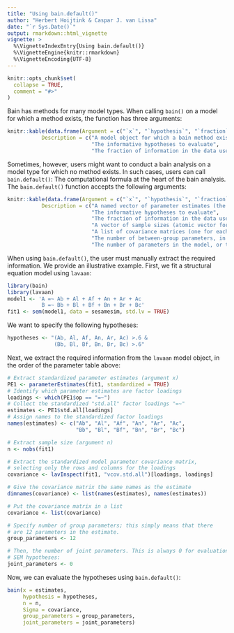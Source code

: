 ```yaml
---
title: "Using bain.default()"
author: "Herbert Hoijtink & Caspar J. van Lissa"
date: "`r Sys.Date()`"
output: rmarkdown::html_vignette
vignette: >
  %\VignetteIndexEntry{Using bain.default()}
  %\VignetteEngine{knitr::rmarkdown}
  %\VignetteEncoding{UTF-8}
---
```


```r
knitr::opts_chunk$set(
  collapse = TRUE,
  comment = "#>"
)
```

Bain has methods for many model types. When calling `bain()` on a model for which a method exists, the function has three arguments:

```r
knitr::kable(data.frame(Argument = c("`x`", "`hypothesis`", "`fraction`"),
           Description = c("A model object for which a bain method exists",
                           "The informative hypotheses to evaluate",
                           "The fraction of information in the data used to construct the prior distribution")), escape = FALSE)
```

Sometimes, however, users might want to conduct a bain analysis on a model type for which no method exists. In such cases, users can call `bain.default()`: The computational formula at the heart of the bain analysis. The `bain.default()` function accepts the following arguments:

```r
knitr::kable(data.frame(Argument = c("`x`", "`hypothesis`", "`fraction`", "`n`", "`Sigma`", "`group_parameters`", "`joint_parameters`"),
           Description = c("A named vector of parameter estimates (the names should correspond to parameters in the hypothesis)",
                           "The informative hypotheses to evaluate",
                           "The fraction of information in the data used to construct the prior distribution",
                           "A vector of sample sizes (atomic vector for one sample)", 
                           "A list of covariance matrices (one for each sample, in the case of a multi-group model)",
                           "The number of between-group parameters, in the case of a multi-group model",
                           "The number of parameters in the model, or the number of parameters common to all groups")), escape = FALSE)
```

When using `bain.default()`, the user must manually extract the required information. We provide an illustrative example. First, we fit a structural equation model using `lavaan`:

```r
library(bain)
library(lavaan)
model1 <- 'A =~ Ab + Al + Af + An + Ar + Ac 
           B =~ Bb + Bl + Bf + Bn + Br + Bc'
fit1 <- sem(model1, data = sesamesim, std.lv = TRUE)
```

We want to specify the following hypotheses:

```r
hypotheses <- "(Ab, Al, Af, An, Ar, Ac) >.6 &
               (Bb, Bl, Bf, Bn, Br, Bc) >.6"
```

Next, we extract the required information from the `lavaan` model object, in the order of the parameter table above:

```r
# Extract standardized parameter estimates (argument x)
PE1 <- parameterEstimates(fit1, standardized = TRUE)
# Identify which parameter estimates are factor loadings
loadings <- which(PE1$op == "=~")
# Collect the standardized "std.all" factor loadings "=~"
estimates <- PE1$std.all[loadings]
# Assign names to the standardized factor loadings
names(estimates) <- c("Ab", "Al", "Af", "An", "Ar", "Ac", 
                      "Bb", "Bl", "Bf", "Bn", "Br", "Bc")

# Extract sample size (argument n)
n <- nobs(fit1)

# Extract the standardized model parameter covariance matrix,
# selecting only the rows and columns for the loadings
covariance <- lavInspect(fit1, "vcov.std.all")[loadings, loadings]

# Give the covariance matrix the same names as the estimate
dimnames(covariance) <- list(names(estimates), names(estimates))

# Put the covariance matrix in a list
covariance <- list(covariance)

# Specify number of group parameters; this simply means that there 
# are 12 parameters in the estimate.
group_parameters <- 12

# Then, the number of joint parameters. This is always 0 for evaluations of
# SEM hypotheses:
joint_parameters <- 0
```

Now, we can evaluate the hypotheses using `bain.default()`:

```r
bain(x = estimates,
     hypothesis = hypotheses,
     n = n,
     Sigma = covariance,
     group_parameters = group_parameters,
     joint_parameters = joint_parameters)
```

